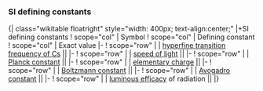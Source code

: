 === SI defining constants === {| class="wikitable floatright" style="width: 400px; text-align:center;" |+SI defining constants ! scope="col" | Symbol ! scope="col" | Defining constant ! scope="col" | Exact value |- ! scope="row" | {{math|Δ''ν''<sub>Cs</sub>}} | [[Caesium standard|hyperfine transition frequency of Cs]] || {{val|9192631770|u=Hz}} |- ! scope="row" | {{mvar|c}} | [[speed of light]] || {{val|299792458|u=m/s}} |- ! scope="row" | {{mvar|h}} | [[Planck constant]] || {{val|6.62607015|e=-34|u=J.s}} |- ! scope="row" | {{mvar|e}} | [[elementary charge]] || {{val|1.602176634|e=-19|u=C}} |- ! scope="row" | {{mvar|k}} | [[Boltzmann constant]] || {{val|1.380649|e=-23|u=J/K}} |- ! scope="row" | {{Math|''N''<sub>A</sub>}} | [[Avogadro constant]] || {{val|6.02214076|e=23|u=mol-1}} |- ! scope="row" | {{Math|''K''<sub>cd</sub>}} | [[luminous efficacy]] of {{val|540|u=THz}} radiation || {{val|683|u=lm/W}} |}